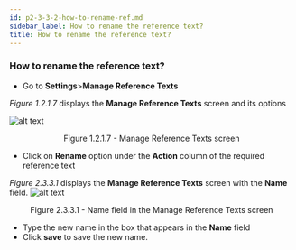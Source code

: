 ```yaml
---
id: p2-3-3-2-how-to-rename-ref.md
sidebar_label: How to rename the reference text?
title: How to rename the reference text?
---
```


### How to rename the reference text?

-   Go to **Settings**>**Manage Reference Texts**

_Figure 1.2.1.7_ displays the **Manage Reference Texts** screen and its options

![alt text](../../../../../static/AutographaLiveImages/Getting_Started/manage-reference-texts-fig-1.2.1.7.jpg 'Manage Reference Texts screen')

<div align='center' style={{ fontStyle: 'Italic' }}>Figure 1.2.1.7 - Manage Reference Texts screen</div>

-   Click on **Rename** option under the **Action** column of the required reference text

_Figure 2.3.3.1_ displays the **Manage Reference Texts** screen with the **Name** field.
![alt text](../../../../../static/AutographaLiveImages/Settings/name-field-manage-reference-texts-fig-2.3.3.1.jpg 'Name field in the Manage Reference Texts screen')

<div align='center' style={{ fontStyle: 'Italic' }}>Figure 2.3.3.1 - Name field in the Manage Reference Texts screen</div>

-   Type the new name in the box that appears in the **Name** field
-   Click **save** to save the new name.
